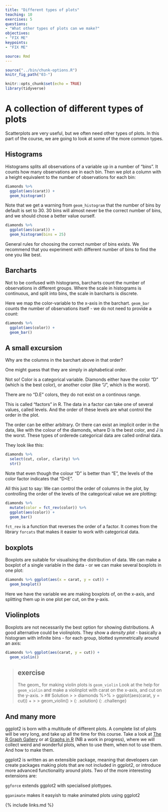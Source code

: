 ```yaml
---
title: "Different types of plots"
teaching: 10
exercises: 5
questions:
- "What other types of plots can we make?"
objectives:
- "FIX ME"
keypoints:
- "FIX ME"

source: Rmd
---
```


```r
source("../bin/chunk-options.R")
knitr_fig_path("03-")
```

```r
knitr::opts_chunk$set(echo = TRUE)
library(tidyverse)
```


# A collection of different types of plots

Scatterplots are very useful, but we often need other types of plots. In this part of the course, we are going to look at some of the more
common types.


## Histograms

Histograms splits all observations of a variable up in a number of
"bins". It counts how many observations are in each bin. Then we plot a column
with a height equivalent to the number of observations for each bin:

```r
diamonds %>% 
  ggplot(aes(carat)) +
  geom_histogram()
```

Note that we get a warning from `geom_histogram` that the number of 
bins by default is set to 30. 30 bins will almost never be the correct
number of bins, and we should chose a better value ourself.

```r
diamonds %>% 
  ggplot(aes(carat)) +
  geom_histogram(bins = 25)
```
General rules for choosing the correct number of bins exists. We recommend that you experiment with different number of bins to find the
one you like best.


## Barcharts

Not to be confused with histograms, barcharts count the number of 
observations in different groups. Where the scale in histograms is 
continuous, and split into bins, the scale in barcharts is discrete. 

Here we map the color-variable to the x-axis in the barchart. `geom_bar` counts the number of observations itself - we do not need to
provide a count:

```r
diamonds %>% 
  ggplot(aes(color)) +
  geom_bar()
```

## A small excursion

Why are the columns in the barchart above in that order? 

One might guess that they are simply in alphabetical order. 

Not so! Color is a categorical variable. Diamonds either have the color 
"D" (which is the best color), or another color (like "J", which is the worst).

There are no "D.E" colors, they do not exist on a continous range.

This is called "factors" in R.
The data in a factor can take one of several values, called levels. And the
order of these levels are what control the order in the plot.

The order can be either arbitrary. Or there can exist an implicit order in the data,
like with the colour of the diamonds, whare D is the best color, and J is the
worst. These types of orderede categorical data are called ordinal data.

They look like this:
```r
diamonds %>% 
  select(cut, color, clarity) %>% 
  str()
```
Note that even though the colour "D" is better than "E", the levels 
of the color factor indicates that "D<E". 

All this just to say: We can control the order of columns in the plot, by
controlling the order of the levels of the categorical value we are plotting:

```r
diamonds %>% 
  mutate(color = fct_rev(color)) %>%  
  ggplot(aes(color)) +
  geom_bar()
```

`fct_rev` is a function that reverses the order of a factor. It comes from the
library `forcats` that makes it easier to work with categorical data.



## boxplots

Boxplots are suitable for visualising the distribution of data. 
We can make a boxplot of a single variable in the data - or we 
can make several boxplots in one plot:

```r
diamonds %>% ggplot(aes(x = carat, y = cut)) +
  geom_boxplot()
```

Here we have the variable we are making boxplots of, on the x-axis,
and splitting them up in one plot per cut, on the y-axis.

## Violinplots

Boxplots are not necessarily the best option for showing distributions.
A good alternative could be violinplots. They show a *density plot* - basically a histogram with infinite bins - for each group, blotted symmetrically around an axis:

```r
diamonds %>% ggplot(aes(carat, y = cut)) +
  geom_violin()
```


> ## exercise
> The geom_ for making violin plots is `geom_violin`
> Look at the help for `geom_violin` and make a violinplot
> with carat on the x-axis, and cut on the y-axis.
> > ## Solution
> >
> > diamonds %>% 
> >   ggplot(aes(carat, y = cut)) +
> >
> >   geom_violin()
> >
> {: .solution}
{: .challenge}



## And many more

ggplot2 is born with a multitude of different plots. A complete list of plots will be very long, and take up all the time for this course.
Take a look at [The R Graph Gallery](https://r-graph-gallery.com/)
or at [Graphs in R](https://kubdatalab.github.io/R-graphs/) (NB a work in progress), where we will collect weird and wonderful plots, when to use them, when not to 
use them. And how to make them.

ggplot2 is written as an extensible package, meaning that developers can create packages making plots that are not included in ggplot2, or introduce more advanced functionality around plots. Two of the more interesting extensions are:

`ggforce` extends ggplot2 with specialised plottypes.

`gganimate` makes it easyish to make animated plots using ggplot2


{% include links.md %}